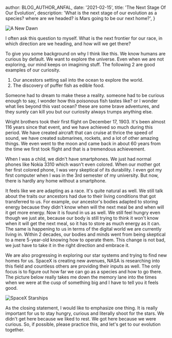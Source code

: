 
  author: BLOG_AUTHOR_ANFAL,
  date: '2021-02-15',
  title: 'The Next Stage Of Our Evolution',
  description: 'What is the next stage of our evolution as a species? where are we headed? is Mars going to be our next home?',
}


<Image
  loader={cloudflareLoader}
  src='blog/2021-02-15-the-next-stage-of-our-evolution/a-new-dawn.jpg'
  width={1000}
  height={1000}
  alt="A New Dawn"
/>

I often ask this question to myself. What is the next frontier for our race, in which direction are we heading, and how will we get there?

To give you some background on why I think like this. We know humans are curious by default. We want to explore the universe.
Even when we are not exploring, our mind keeps on imagining stuff. The following 2 are good examples of our curiosity.

1. Our ancestors setting sail into the ocean to explore the world.
2. The discovery of puffer fish as edible food.

Someone had to dream to make these a reality. someone had to be curious enough to say, I wonder how this poisonous fish tastes like?
or I wonder what lies beyond this vast ocean? these are some brave adventures, and they surely can kill you but our curiosity always trumps anything else.

Wright brothers took their first flight on December 17, 1903. It's been almost 116 years since that event, and we have achieved so much during this period.
We have created aircraft that can cruise at thrice the speed of sound, we have created submarines, rockets, and a lot of other amazing things.
We even went to the moon and came back in about 60 years from the time we first took flight and that is a tremendous achievement.

When I was a child, we didn't have smartphones. We just had normal phones like Nokia 3310 which wasn't even colored.
When our mother got her first colored phone, I was very skeptical of its durability. I even got my first computer when I was in the 3rd semester of my university.
But now, there is hardly any home without a smartphone.

It feels like we are adapting as a race. It's quite natural as well. We still talk about the traits our ancestors had due to their living conditions that got transferred to us.
For example, our ancestor's bodies adapted to storing energy because they didn't know when will the next meal be and when will it get more energy.
Now it is found in us as well. We still feel hungry even though we just ate, because our body is still trying to think it won't know when it will get the next meal, so it has to store as much energy as it can.
The same is happening to us in terms of the digital world we are currently living in. Within 2 decades,
our bodies and minds went from being skeptical to a mere 5-year-old knowing how to operate them. This change is not bad,
we just have to take it in the right direction and embrace it.

We are also progressing in exploring our star systems and trying to find new homes for us. SpaceX is creating new avenues,
NASA is researching into this field and countless others are providing their inputs as well.
The only focus is to figure out how far we can go as a species and how to go there.
The picture below really takes me down the memory lane into the times when we were at the cusp of something big and I have to tell you it feels good.

<Image
  loader={cloudflareLoader}
  src='blog/2021-02-15-the-next-stage-of-our-evolution/starships.jpg'
  width={1000}
  height={1000}
  alt="SpaceX Starships"
/>

As the closing statement, I would like to emphasize one thing. It is really important for us to stay hungry, curious and literally shoot for the stars.
We didn't get here because we liked to rest. We got here because we were curious. So, if possible, please practice this, and let's get to our evolution together.
